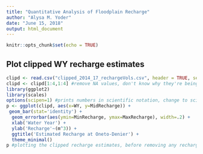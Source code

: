 ```yaml
---
title: "Quantitative Analysis of Floodplain Recharge"
author: "Alysa M. Yoder"
date: "June 15, 2018"
output: html_document
---
```


```r
knitr::opts_chunk$set(echo = TRUE)
```

## Plot clipped WY recharge estimates

```r
clipd <- read.csv("clipped_2014_17_rechargeVols.csv", header = TRUE, sep = ",")
clipd <- clipd[1:4,1:4] #remove NA values, don't know why they're being created
library(ggplot2)
library(scales)
options(scipen=1) #prints numbers in scientific notation, change to scipen=999 for reg notation
p <- ggplot(clipd, aes(x=WY, y=MidRecharge)) +
 geom_bar(stat='identity') +
  geom_errorbar(aes(ymin=MinRecharge, ymax=MaxRecharge), width=.2) + 
  xlab('Water Year') +
  ylab('Recharge'~(m^3)) +
  ggtitle('Estimated Recharge at Oneto-Denier') + 
  theme_minimal()
p #plotting the clipped recharge estimates, before removing any recharge occurring past the pre/post threshold




```
